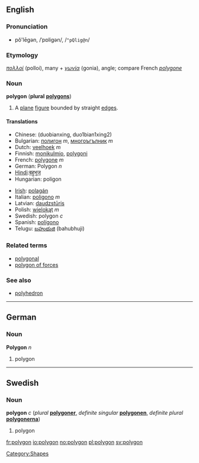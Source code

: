 ==English==

===Pronunciation===
*pŏ'lēgən, /ˈpɒliɡən/, /<tt>"pQlig@n</tt>/

===Etymology===
{{Gr.}} ''[[πολλοί]]'' (polloi), many + ''[[γωνία]]'' (gonia), angle; compare French ''[[polygone]]''

===Noun===
'''polygon''' ('''plural''' '''[[polygons]]''')
# {{geometry}} A [[plane]] [[figure]] bounded by straight [[edge]]s.

====Translations====
{{top}}
*Chinese: (duobianxing, duo1bian1xing2)
*Bulgarian: [[полигон]] ''m'', [[многоъгълник]] ''m''
*Dutch: [[veelhoek]] ''m''
*Finnish: [[monikulmio]], [[polygoni]]
*French: [[polygone]] ''m''
*German: Polygon ''n''
*[[Hindi]]:[[बहुभुज]]
*Hungarian: poligon
{{mid}}
*[[Irish]]: [[polagán]]
*Italian: [[poligono]] ''m''
*Latvian: [[daudzstūris]] {{m}}
*Polish: [[wielokąt]] ''m''
*Swedish: polygon ''c''
*Spanish: [[polígono]]
*Telugu: [[బహుభుజి]] (bahubhuji)
{{bottom}}

===Related terms===
*[[polygonal]]
*[[polygon of forces]]

===See also===
*[[polyhedron]]

----
==German==

===Noun===
'''Polygon''' ''n''
# polygon

----
==Swedish==

===Noun===
'''polygon''' ''c'' (''plural'' '''[[polygoner]]''', ''definite singular'' '''[[polygonen]]''', ''definite plural'' '''[[polygonerna]]''')
# polygon

[[Category:Shapes]]

[[fr:polygon]]
[[io:polygon]]
[[no:polygon]]
[[pl:polygon]]
[[sv:polygon]]